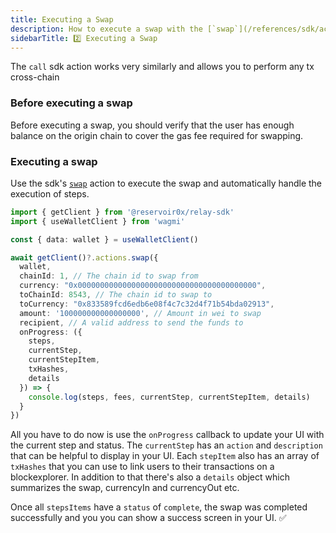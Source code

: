 ```yaml
---
title: Executing a Swap
description: How to execute a swap with the [`swap`](/references/sdk/actions/swap) action
sidebarTitle: 2️⃣ Executing a Swap
---
```


<Note>The `call` sdk action works very similarly and allows you to perform any tx cross-chain</Note>

### Before executing a swap

Before executing a swap, you should verify that the user has enough balance on the origin chain to cover the gas fee required for swapping.

### Executing a swap

Use the sdk's [`swap`](/references/sdk/actions/swap) action to execute the swap and automatically handle the execution of steps.

```typescript
import { getClient } from '@reservoir0x/relay-sdk'
import { useWalletClient } from 'wagmi'

const { data: wallet } = useWalletClient()

await getClient()?.actions.swap({
  wallet,
  chainId: 1, // The chain id to swap from
  currency: "0x0000000000000000000000000000000000000000",
  toChainId: 8543, // The chain id to swap to
  toCurrency: "0x833589fcd6edb6e08f4c7c32d4f71b54bda02913",
  amount: '100000000000000000', // Amount in wei to swap
  recipient, // A valid address to send the funds to
  onProgress: ({
    steps,
    currentStep,
    currentStepItem,
    txHashes,
    details
  }) => {
    console.log(steps, fees, currentStep, currentStepItem, details)
  }
})
```

All you have to do now is use the `onProgress` callback to 
update your UI with the current step and status. The `currentStep` has an `action` and `description` that can be helpful to display in your UI. Each `stepItem` also has an array of `txHashes` that you can use to link users to their transactions on a blockexplorer. In addition to that there's also a `details` object which summarizes the swap, currencyIn and currencyOut etc.

Once all `stepsItems` have a `status` of `complete`, the swap was completed successfully and you you can show a success screen in your UI. ✅